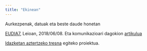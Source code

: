 ```yaml
---
title: "Ekinean"
---
```


Aurkezpenak, datuak eta beste daude honetan

[EUDIA7](https://github.com/JuanAbasolo/Ikerketan/tree/EUDIA7), Leioan, 2018/06/08. Eta komunikazioari dagokion [artikulua](1808-Aditz-jokatuan-zailtasunak-nonWEBDOC.html)

[Idazketan aztertzeko tresna](https://juanabasolo.github.io/Ikerketan/180828_Proiektua.html) egiteko proiektua.


